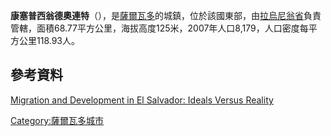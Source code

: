 '''康塞普西翁德奧連特'''（{{lang-es|Concepción de Oriente}}），是[[薩爾瓦多|薩爾瓦多]]的城鎮，位於該國東部，由[[拉烏尼翁省_(薩爾瓦多)|拉烏尼翁省]]負責管轄，面積68.77平方公里，海拔高度125米，2007年人口8,179，人口密度每平方公里118.93人。

{{Coord|13|47|N|87|43|W|display=title}}

==參考資料==
[http://www.migrationinformation.org/Feature/display.cfm?id=387  Migration and Development in El Salvador: Ideals Versus Reality] {{Wayback|url=http://www.migrationinformation.org/Feature/display.cfm?id=387 |date=20140215080344 }}

{{ElSalvador-geo-stub}}
[[Category:薩爾瓦多城市|Category:薩爾瓦多城市]]